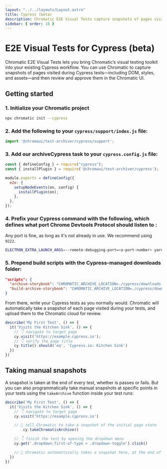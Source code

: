 ```yaml
---
layout: "../../layouts/Layout.astro"
title: Cypress (beta)
description: Chromatic E2E Visual Tests capture snapshots of pages visited during Cypress tests.
sidebar: { order: 18 }
---
```



# E2E Visual Tests for Cypress (beta)
Chromatic E2E Visual Tests lets you bring Chromatic’s visual testing toolkit into your existing Cypress workflow. You can use Chromatic to capture snapshots of pages visited during Cypress tests—including DOM, styles, and assets—and then review and approve them in the Chromatic UI.

## Getting started

### 1. Initialize your Chromatic project

```bash
npx chromatic init --cypress
```

### 2. Add the following to your `cypress/support/index.js` file:

```js
import '@chromaui/test-archiver/cypress/support';
```

### 3. Add our archiveCypress task to your `cypress.config.js` file:

```js
const { defineConfig } = require("cypress");
const { installPlugin } = require('@chromaui/test-archiver/cypress');

module.exports = defineConfig({
  e2e: {
    setupNodeEvents(on, config) {
      installPlugin(on);
    },
  },
});
```

### 4. Prefix your Cypress command with the following, which defines what port Chrome Devtools Protocol should listen to :

Any port is fine, as long as it's not already in use. We recommend using `9222`.

```bash
ELECTRON_EXTRA_LAUNCH_ARGS=--remote-debugging-port=<a-port-number> yarn cypress run
```

### 5. Prepend build scripts with the Cypress-managed downloads folder:

```json
"scripts": {
  "archive-storybook": "CHROMATIC_ARCHIVE_LOCATION=./cypress/downloads archive-storybook",
  "build-archive-storybook": "CHROMATIC_ARCHIVE_LOCATION=./cypress/downloads build-archive-storybook"
}
```

From there, write your Cypress tests as you normally would. Chromatic will automatically take a snapshot of each page visited during your tests, and upload them to the Chromatic cloud for review.

```js
describe('My First Test', () => {
  it('Visits the Kitchen Sink', () => {
    // 👇 navigate to target page
    cy.visit('https://example.cypress.io');
    // 👇 verify the page title
    cy.title().should('eq', 'Cypress.io: Kitchen Sink')
  })
})
```

## Taking manual snapshots

A snapshot is taken at the end of every test, whether is passes or fails. But you can also programmatically take manual snapshots at specific points in your tests using the `takeArchive` function inside your test runs:

```js
describe('My First Test', () => {
  it('Visits the Kitchen Sink', () => {
    // 👇 navigate to target page
    cy.visit('https://example.cypress.io')

    // 📸 tell Chromatic to take a snapshot of the initial page state
		cy.takeChromaticArchive()

    // 👇 finish the test by opening the dropdown menu
    cy.get('.dropdown:first-of-type > .dropdown-toggle').click()

    // 📸 Chromatic automattically takes a snapshot here, at the end of the test
  })
})
```
